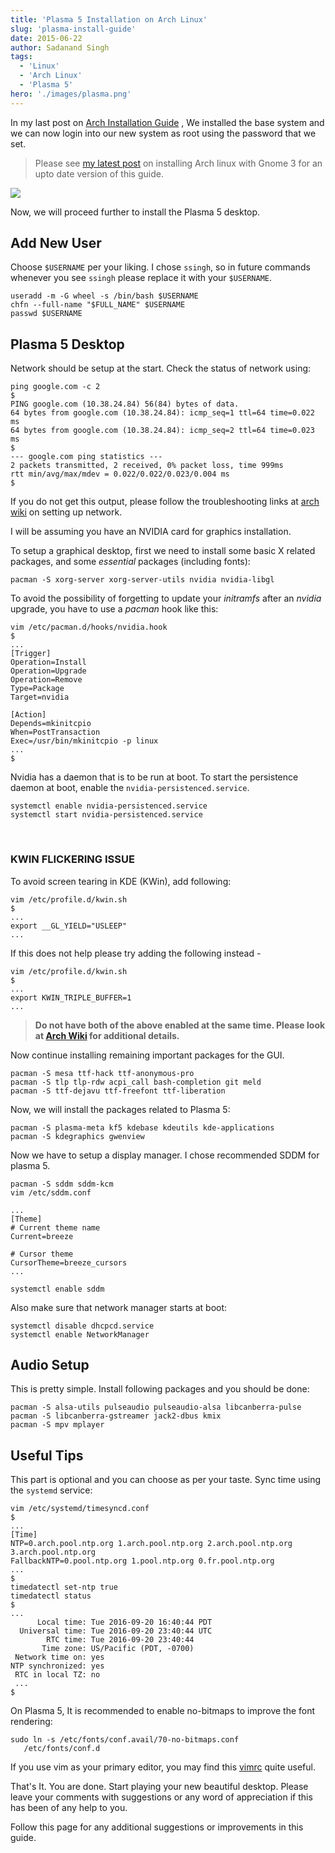 ```yaml
---
title: 'Plasma 5 Installation on Arch Linux'
slug: 'plasma-install-guide'
date: 2015-06-22
author: Sadanand Singh
tags:
  - 'Linux'
  - 'Arch Linux'
  - 'Plasma 5'
hero: './images/plasma.png'
---
```


In my last post on
[Arch Installation Guide](/arch-install) , We
installed the base system and we can now login into our new system as
root using the password that we set.

> Please see [my latest post](/complete-setup-arch-gnome) on installing Arch linux with Gnome 3 for an upto date version of this guide.

<div class='Image__Container'>
  <div class='Image__Medium'>
    <img src='https://res.cloudinary.com/sadanandsingh/image/upload/v1545502051/project/arch-plasma.jpg' />
  </div>
</div>

Now, we will proceed further to install the Plasma 5 desktop.

## Add New User

Choose `$USERNAME` per your liking. I chose `ssingh`, so in future commands
whenever you see `ssingh` please replace it with your `$USERNAME`.

```terminal
useradd -m -G wheel -s /bin/bash $USERNAME
chfn --full-name "$FULL_NAME" $USERNAME
passwd $USERNAME
```

## Plasma 5 Desktop

Network should be setup at the start. Check the status of network using:

```terminal
ping google.com -c 2
$
PING google.com (10.38.24.84) 56(84) bytes of data.
64 bytes from google.com (10.38.24.84): icmp_seq=1 ttl=64 time=0.022 ms
64 bytes from google.com (10.38.24.84): icmp_seq=2 ttl=64 time=0.023 ms
$
--- google.com ping statistics ---
2 packets transmitted, 2 received, 0% packet loss, time 999ms
rtt min/avg/max/mdev = 0.022/0.022/0.023/0.004 ms
$
```

If you do not get this output, please follow the troubleshooting links
at [arch wiki](https://wiki.archlinux.org/index.php/systemd-networkd) on
setting up network.

I will be assuming you have an NVIDIA card for graphics installation.

To setup a graphical desktop, first we need to install some basic X
related packages, and some _essential_ packages (including fonts):

```terminal
pacman -S xorg-server xorg-server-utils nvidia nvidia-libgl
```

To avoid the possibility of forgetting to update your _initramfs_ after an
_nvidia_ upgrade, you have to use a _pacman_ hook like this:

```terminal
vim /etc/pacman.d/hooks/nvidia.hook
$
...
[Trigger]
Operation=Install
Operation=Upgrade
Operation=Remove
Type=Package
Target=nvidia

[Action]
Depends=mkinitcpio
When=PostTransaction
Exec=/usr/bin/mkinitcpio -p linux
...
$
```

Nvidia has a daemon that is to be run at boot. To start the persistence
daemon at boot, enable the `nvidia-persistenced.service`.

```terminal
systemctl enable nvidia-persistenced.service
systemctl start nvidia-persistenced.service
```

<br />

### KWIN FLICKERING ISSUE

To avoid screen tearing in KDE (KWin), add following:

```terminal
vim /etc/profile.d/kwin.sh
$
...
export __GL_YIELD="USLEEP"
...
```

If this does not help please try adding the following instead -

```terminal
vim /etc/profile.d/kwin.sh
$
...
export KWIN_TRIPLE_BUFFER=1
...
```

> **Do not have both of the above enabled at the same time. Please look at [Arch Wiki](https://wiki.archlinux.org/index.php/NVIDIA/Troubleshooting) for additional details.**

Now continue installing remaining important packages for the GUI.

```terminal
pacman -S mesa ttf-hack ttf-anonymous-pro
pacman -S tlp tlp-rdw acpi_call bash-completion git meld
pacman -S ttf-dejavu ttf-freefont ttf-liberation
```

Now, we will install the packages related to Plasma 5:

```terminal
pacman -S plasma-meta kf5 kdebase kdeutils kde-applications
pacman -S kdegraphics gwenview
```

Now we have to setup a display manager. I chose recommended SDDM for
plasma 5.

```terminal
pacman -S sddm sddm-kcm
vim /etc/sddm.conf

...
[Theme]
# Current theme name
Current=breeze

# Cursor theme
CursorTheme=breeze_cursors
...

systemctl enable sddm
```

Also make sure that network manager starts at boot:

```terminal
systemctl disable dhcpcd.service
systemctl enable NetworkManager
```

## Audio Setup

This is pretty simple. Install following packages and you should be
done:

```terminal
pacman -S alsa-utils pulseaudio pulseaudio-alsa libcanberra-pulse
pacman -S libcanberra-gstreamer jack2-dbus kmix
pacman -S mpv mplayer
```

## Useful Tips

This part is optional and you can choose as per your taste. Sync time
using the `systemd` service:

```terminal
vim /etc/systemd/timesyncd.conf
$
...
[Time]
NTP=0.arch.pool.ntp.org 1.arch.pool.ntp.org 2.arch.pool.ntp.org 3.arch.pool.ntp.org
FallbackNTP=0.pool.ntp.org 1.pool.ntp.org 0.fr.pool.ntp.org
...
$
timedatectl set-ntp true
timedatectl status
$
...
      Local time: Tue 2016-09-20 16:40:44 PDT
  Universal time: Tue 2016-09-20 23:40:44 UTC
        RTC time: Tue 2016-09-20 23:40:44
       Time zone: US/Pacific (PDT, -0700)
 Network time on: yes
NTP synchronized: yes
 RTC in local TZ: no
 ...
$
```

On Plasma 5, It is recommended to enable no-bitmaps to improve the font
rendering:

```terminal
sudo ln -s /etc/fonts/conf.avail/70-no-bitmaps.conf
   /etc/fonts/conf.d
```

If you use vim as your primary editor, you may find
this [vimrc](https://github.com/amix/vimrc) quite useful.

That's It. You are done. Start playing your new beautiful desktop.
Please leave your comments with suggestions or any word of appreciation
if this has been of any help to you.

Follow this page for any additional suggestions or improvements in this
guide.

